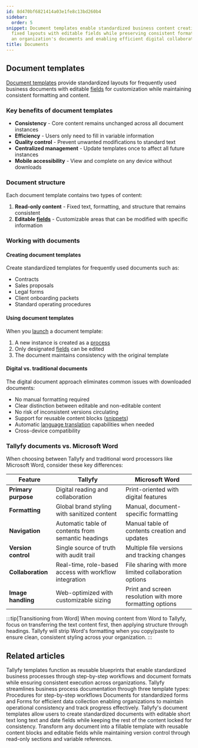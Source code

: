 ```yaml
---
id: 8d470bf6821414a03e1fe8c13bd260b4
sidebar:
  order: 5
snippet: Document templates enable standardized business content creation through
  fixed layouts with editable fields while preserving consistent formatting across
  an organization's documents and enabling efficient digital collaboration.
title: Documents
---
```


## Document templates

[Document templates](/products/pro/documenting/documents/) provide standardized layouts for frequently used business documents with editable [fields](/products/pro/tracking-and-tasks/tasks/what-are-form-fields-in-tallyfy/) for customization while maintaining consistent formatting and content.

### Key benefits of document templates

- **Consistency** - Core content remains unchanged across all document instances
- **Efficiency** - Users only need to fill in variable information
- **Quality control** - Prevent unwanted modifications to standard text
- **Centralized management** - Update templates once to affect all future instances
- **Mobile accessibility** - View and complete on any device without downloads

### Document structure

Each document template contains two types of content:

1. **Read-only content** - Fixed text, formatting, and structure that remains consistent
2. **Editable [fields](/products/pro/tracking-and-tasks/tasks/what-are-form-fields-in-tallyfy/)** - Customizable areas that can be modified with specific information

### Working with documents

#### Creating document templates
Create standardized templates for frequently used documents such as:
- Contracts
- Sales proposals
- Legal forms
- Client onboarding packets
- Standard operating procedures

#### Using document templates
When you [launch](/products/pro/launching/) a document template:
1. A new instance is created as a [process](/products/pro/tracking-and-tasks/processes/)
2. Only designated [fields](/products/pro/tracking-and-tasks/tasks/what-are-form-fields-in-tallyfy/) can be edited
3. The document maintains consistency with the original template

#### Digital vs. traditional documents

The digital document approach eliminates common issues with downloaded documents:
- No manual formatting required
- Clear distinction between editable and non-editable content
- No risk of inconsistent versions circulating
- Support for reusable content blocks ([snippets](/products/pro/documenting/templates/snippets/))
- Automatic [language translation](/products/pro/miscellaneous/how-can-i-translate-content-in-tallyfy/) capabilities when needed
- Cross-device compatibility

### Tallyfy documents vs. Microsoft Word

When choosing between Tallyfy and traditional word processors like Microsoft Word, consider these key differences:

| Feature | Tallyfy | Microsoft Word |
|---------|---------|----------------|
| **Primary purpose** | Digital reading and collaboration | Print-oriented with digital features |
| **Formatting** | Global brand styling with sanitized content | Manual, document-specific formatting |
| **Navigation** | Automatic table of contents from semantic headings | Manual table of contents creation and updates |
| **Version control** | Single source of truth with audit trail | Multiple file versions and tracking changes |
| **Collaboration** | Real-time, role-based access with workflow integration | File sharing with more limited collaboration options |
| **Image handling** | Web-optimized with customizable sizing | Print and screen resolution with more formatting options |

:::tip[Transitioning from Word]
When moving content from Word to Tallyfy, focus on transferring the text content first, then applying structure through headings. Tallyfy will strip Word's formatting when you copy/paste to ensure clean, consistent styling across your organization.
:::


<PageTree />


## Related articles
<CardGrid>
<LinkTitleCard header="<b>Documenting > Templates</b>" href="/products/pro/documenting/templates/" > Tallyfy templates function as reusable blueprints that enable standardized business processes through step-by-step workflows and document formats while ensuring consistent execution across organizations. </LinkTitleCard>
<LinkTitleCard header="<b>Pro > Essentials</b>" href="/products/pro/documenting/" > Tallyfy streamlines business process documentation through three template types: Procedures for step-by-step workflows Documents for standardized forms and Forms for efficient data collection enabling organizations to maintain operational consistency and track progress effectively. </LinkTitleCard>
<LinkTitleCard header="<b>Documents > Add fields to document templates</b>" href="/products/pro/documenting/documents/how-can-i-add-editable-fields-to-my-tallyfy-documents/" > Tallyfy's document templates allow users to create standardized documents with editable short text long text and date fields while keeping the rest of the content locked for consistency. </LinkTitleCard>
<LinkTitleCard header="<b>Features > Fill in the blanks</b>" href="/products/pro/tutorials/features/fill-in-the-blanks/" > Transform any document into a fillable template with reusable content blocks and editable fields while maintaining version control through read-only sections and variable references. </LinkTitleCard>
</CardGrid>